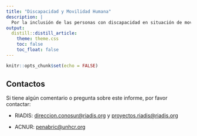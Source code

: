 ```yaml
---
title: "Discapacidad y Movilidad Humana"
description: |
  Por la inclusión de las personas con discapacidad en situación de movilidad humana en las Américas
output: 
  distill::distill_article:
    theme: theme.css
    toc: false
    toc_float: false
---
```


```r
knitr::opts_chunk$set(echo = FALSE)
```

## Contactos

Si tiene algún comentario o pregunta sobre este informe, por favor contactar:

* RIADIS: [direccion.conosur@riadis.org](mailto:direccion.conosur@riadis.org) y [proyectos.riadis@riadis.org](mailto:proyectos.riadis@riadis.org)

* ACNUR: [penabric@unhcr.org](mailto:penabric@unhcr.org)